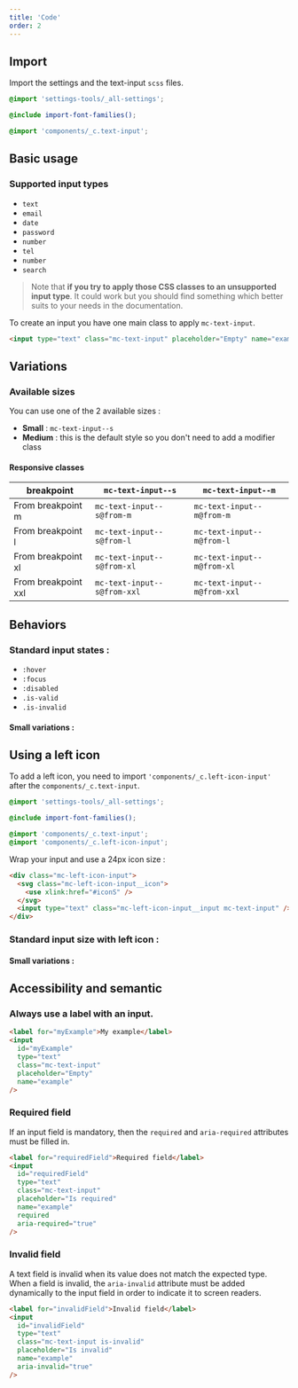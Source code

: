 ```yaml
---
title: 'Code'
order: 2
---
```


## Import

Import the settings and the text-input `scss` files.

```scss
@import 'settings-tools/_all-settings';

@include import-font-families();

@import 'components/_c.text-input';
```

## Basic usage

### Supported input types

- `text`
- `email`
- `date`
- `password`
- `number`
- `tel`
- `number`
- `search`

> Note that **if you try to apply those CSS classes to an unsupported input type**. It could work but you should find something which better suits to your needs in the documentation.

To create an input you have one main class to apply `mc-text-input`.

```html
<input type="text" class="mc-text-input" placeholder="Empty" name="example" />
```

<Preview path="input-default" />

## Variations

### Available sizes

You can use one of the 2 available sizes :

- **Small** : `mc-text-input--s`
- **Medium** : this is the default style so you don't need to add a modifier class

<Preview path="input-sizes" />

#### Responsive classes

| breakpoint          | `mc-text-input--s`          | `mc-text-input--m`          |
| ------------------- | --------------------------- | --------------------------- |
| From breakpoint m   | `mc-text-input--s@from-m`   | `mc-text-input--m@from-m`   |
| From breakpoint l   | `mc-text-input--s@from-l`   | `mc-text-input--m@from-l`   |
| From breakpoint xl  | `mc-text-input--s@from-xl`  | `mc-text-input--m@from-xl`  |
| From breakpoint xxl | `mc-text-input--s@from-xxl` | `mc-text-input--m@from-xxl` |

## Behaviors

### Standard input states :

- `:hover`
- `:focus`
- `:disabled`
- `.is-valid`
- `.is-invalid`

<Preview path="input-state" />

#### Small variations :

<Preview nude path="input-small-state" />

## Using a left icon

To add a left icon, you need to import `'components/_c.left-icon-input'` after the `components/_c.text-input`.

```scss
@import 'settings-tools/_all-settings';

@include import-font-families();

@import 'components/_c.text-input';
@import 'components/_c.left-icon-input';
```

Wrap your input and use a 24px icon size :

```html
<div class="mc-left-icon-input">
  <svg class="mc-left-icon-input__icon">
    <use xlink:href="#iconS" />
  </svg>
  <input type="text" class="mc-left-icon-input__input mc-text-input" />
</div>
```

### Standard input size with left icon :

<Preview path="left-icon-input" />

#### Small variations :

<Preview nude path="input-small-left-icon" />

## Accessibility and semantic

### Always use a label with an input.

```html
<label for="myExample">My example</label>
<input
  id="myExample"
  type="text"
  class="mc-text-input"
  placeholder="Empty"
  name="example"
/>
```

### Required field

If an input field is mandatory, then the `required` and `aria-required` attributes must be filled in.

```html
<label for="requiredField">Required field</label>
<input
  id="requiredField"
  type="text"
  class="mc-text-input"
  placeholder="Is required"
  name="example"
  required
  aria-required="true"
/>
```

### Invalid field

A text field is invalid when its value does not match the expected type. When a field is invalid, the `aria-invalid` attribute must be added dynamically to the input field in order to indicate it to screen readers.

```html
<label for="invalidField">Invalid field</label>
<input
  id="invalidField"
  type="text"
  class="mc-text-input is-invalid"
  placeholder="Is invalid"
  name="example"
  aria-invalid="true"
/>
```